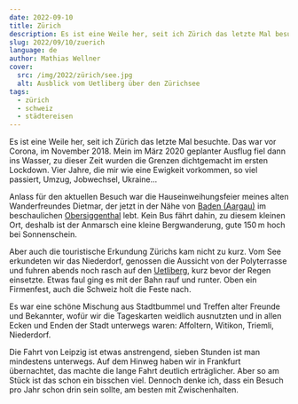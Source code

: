 ```yaml
---
date: 2022-09-10
title: Zürich
description: Es ist eine Weile her, seit ich Zürich das letzte Mal besuchte. Das war vor Corona, im November 2018. Mein im März 2020 geplanter Ausflug fiel dann ins Wasser, zu dieser Zeit wurden die Grenzen dichtgemacht im ersten Lockdown. Vier Jahre, die mir wie eine Ewigkeit vorkommen, so viel passiert, Umzug, Jobwechsel, Ukraine...
slug: 2022/09/10/zuerich
language: de
author: Mathias Wellner
cover:
  src: /img/2022/zürich/see.jpg
  alt: Ausblick vom Uetliberg über den Zürichsee
tags:
  - zürich
  - schweiz
  - städtereisen
---
```



Es ist eine Weile her, seit ich Zürich das letzte Mal besuchte. Das war vor Corona, im November 2018. Mein im März 2020 geplanter Ausflug fiel dann ins Wasser, zu dieser Zeit wurden die Grenzen dichtgemacht im ersten Lockdown. Vier Jahre, die mir wie eine Ewigkeit vorkommen, so viel passiert, Umzug, Jobwechsel, Ukraine...

Anlass für den aktuellen Besuch war die Hauseinweihungsfeier meines alten Wanderfreundes Dietmar, der jetzt in der Nähe von [Baden (Aargau)](https://de.wikipedia.org/wiki/Baden_AG) im beschaulichen [Obersiggenthal](https://de.wikipedia.org/wiki/Obersiggenthal) lebt. Kein Bus fährt dahin, zu diesem kleinen Ort, deshalb ist der Anmarsch eine kleine Bergwanderung, gute 150&thinsp;m hoch bei Sonnenschein.

<ResponsiveImage
  src="/img/2022/zürich/see.jpg"
  alt="Ausblick vom Uetliberg"
  aspectRatio="4:3"
/>

Aber auch die touristische Erkundung Zürichs kam nicht zu kurz. Vom See erkundeten wir das Niederdorf, genossen die Aussicht von der Polyterrasse und fuhren abends noch rasch auf den [Uetliberg](https://de.wikipedia.org/wiki/Uetliberg), kurz bevor der Regen einsetzte. Etwas faul ging es mit der Bahn rauf und runter. Oben ein Firmenfest, auch die Schweiz holt die Feste nach.

<ResponsiveImage
  src="/img/2022/zürich/brunnen.jpg"
  alt="Brunnen im Niederdorf"
  aspectRatio="4:3"
/>

Es war eine schöne Mischung aus Stadtbummel und Treffen alter Freunde und Bekannter, wofür wir die Tageskarten weidlich ausnutzten und in allen Ecken und Enden der Stadt unterwegs waren: Affoltern, Witikon, Triemli, Niederdorf.

<ResponsiveImage
  src="/img/2022/zürich/eth.jpg"
  alt="Hauptgebäude der ETH Zürich"
  aspectRatio="4:3"
/>

Die Fahrt von Leipzig ist etwas anstrengend, sieben Stunden ist man mindestens unterwegs. Auf dem Hinweg haben wir in Frankfurt übernachtet, das machte die lange Fahrt deutlich erträglicher. Aber so am Stück ist das schon ein bisschen viel. Dennoch denke ich, dass ein Besuch pro Jahr schon drin sein sollte, am besten mit Zwischenhalten.

